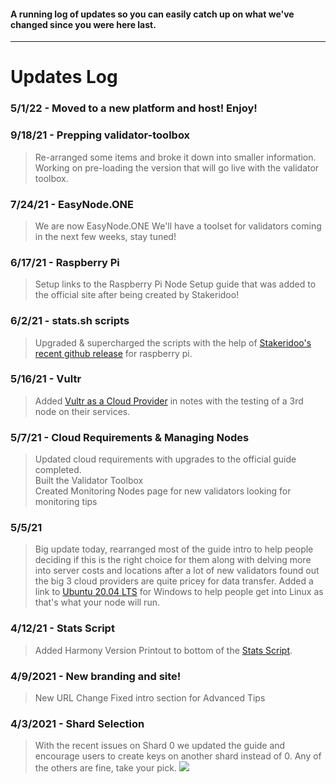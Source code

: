 #### A running log of updates so you can easily catch up on what we've changed since you were here last.
---
# Updates Log
### 5/1/22 - Moved to a new platform and host! Enjoy!
### 9/18/21 - Prepping validator-toolbox
> Re-arranged some items and broke it down into smaller information. Working on pre-loading the version that will go live with the validator toolbox.
### 7/24/21 - EasyNode.ONE
> We are now EasyNode.ONE
> We'll have a toolset for validators coming in the next few weeks, stay tuned!
### 6/17/21 - Raspberry Pi
> Setup links to the Raspberry Pi Node Setup guide that was added to the official site after being created by Stakeridoo!
### 6/2/21 - stats.sh scripts
> Upgraded & supercharged the scripts with the help of [Stakeridoo's recent github release](https://github.com/Stakeridoo/harmony-one-RPIstatus) for raspberry pi.
### 5/16/21 - Vultr
> Added [Vultr as a Cloud Provider](https://www.vultr.com/?ref=8873853) in notes with the testing of a 3rd node on their services.
### 5/7/21 - Cloud Requirements & Managing Nodes
> Updated cloud requirements with upgrades to the official guide completed.  
> Built the Validator Toolbox  
> Created Monitoring Nodes page for new validators looking for monitoring tips
### 5/5/21
> Big update today, rearranged most of the guide intro to help people deciding if this is the right choice for them along with delving more into server costs and locations after a lot of new validators found out the big 3 cloud providers are quite pricey for data transfer.
> Added a link to [Ubuntu 20.04 LTS](https://www.microsoft.com/en-us/p/ubuntu-2004-lts/9n6svws3rx71?activetab=pivot:overviewtab) for Windows to help people get into Linux as that's what your node will run.
### 4/12/21 - Stats Script
> Added Harmony Version Printout to bottom of the [Stats Script](after-node-setup/validator-tools/scripts/stats-script.md#how-do-i-see-what-block-were-on).
### 4/9/2021 - New branding and site!
> New URL Change
> Fixed intro section for Advanced Tips
### 4/3/2021 - Shard Selection
> With the recent issues on Shard 0 we updated the guide and encourage users to create keys on another shard instead of 0. Any of the others are fine, take your pick.
![](../../public/image_15.png)
